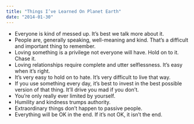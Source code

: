 ```yaml
---
title: "Things I’ve Learned On Planet Earth"
date: "2014-01-30"
---
```


-   Everyone is kind of messed up. It’s best we talk more about it.
-   People are, generally speaking, well-meaning and kind. That’s a difficult
    and important thing to remember.
-   Loving something is a privilege not everyone will have. Hold on to it. Chase
    it.
-   Loving relationships require complete and utter selflessness. It’s easy when
    it’s right.
-   It’s very easy to hold on to hate. It’s very difficult to live that way.
-   If you use something every day, it’s best to invest in the best possible
    version of that thing. It’ll drive you mad if you don’t.
-   You’re only really ever limited by yourself.
-   Humility and kindness trumps authority.
-   Extraordinary things don’t happen to passive people.
-   Everything will be OK in the end. If it’s not OK, it isn’t the end.
